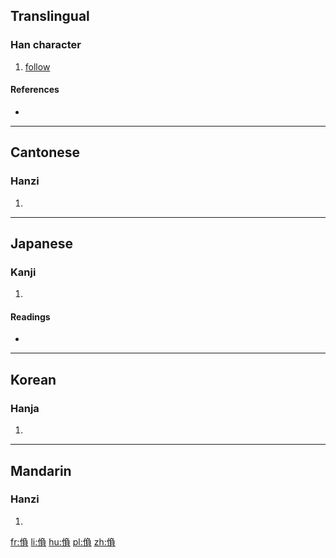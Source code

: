 ==Translingual==

===Han character===
{{Han char|rn=9|rad=人|as=09|sn=11|four=2728<sub>6</sub>|canj=人弓月金 (ONBC)|ids=⿰[[亻]][[負]]}}

# [[follow]]

====References====
* {{Han ref|kx=0111.220|dkj=00886|dj=0237.190|hdz=10193.090|uh=5069|ud=20585|bh=D45E|bd=54366}}

----

==Cantonese==

===Hanzi===
{{yue-hanzi|jyut=|y=fu6}}

# {{defn|lang=yue|sort=人09}}

----

==Japanese==

===Kanji===
{{ja-kanji|grade=|rs=人09}}

# {{defn|lang=ja|sort=人09}}

====Readings====
* {{ja-readings|on=[[ふう]] (hū), [[ぶ]] (bu)|kun=[[よりかたどる]] (yorikatadoru), [[たのむ]] (tanomu)}}

----

==Korean==

===Hanja===
{{ko-hanja|hangeul=부|rv=bu|mr=pu}}

# {{defn|lang=ko|sort=人09}}

----

==Mandarin==

===Hanzi===
{{cmn-hanzi|pin=[[fù]] ([[fu4]])|wg=fu<sup>4</sup>}}

# {{defn|lang=cmn|sort=人09}}

[[fr:偩]]
[[li:偩]]
[[hu:偩]]
[[pl:偩]]
[[zh:偩]]